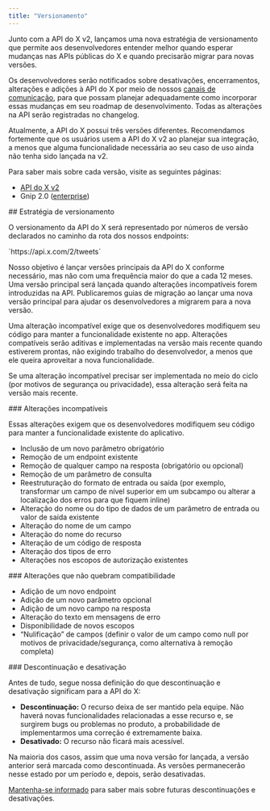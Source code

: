 ```yaml
---
title: "Versionamento"
---
```


<p>Junto com a API do X v2, lançamos uma nova estratégia de versionamento que permite aos desenvolvedores entender melhor quando esperar mudanças nas APIs públicas do X e quando precisarão migrar para novas versões. </p>
<p>Os desenvolvedores serão notificados sobre desativações, encerramentos, alterações e adições à API do X por meio de nossos <a href="https://developer.x.com/en/updates/stay-informed">canais de comunicação</a>, para que possam planejar adequadamente como incorporar essas mudanças em seu roadmap de desenvolvimento. Todas as alterações na API serão registradas no changelog.</p>
<p>Atualmente, a API do X possui três versões diferentes. Recomendamos fortemente que os usuários usem a API do X v2 ao planejar sua integração, a menos que alguma funcionalidade necessária ao seu caso de uso ainda não tenha sido lançada na v2. </p>
<p>Para saber mais sobre cada versão, visite as seguintes páginas:</p>

<ul>
  <li><a href="/pt-BR/x-api/introduction">API do X v2</a></li>
  <li>Gnip 2.0 (<a href="/pt-BR/x-api/enterprise-gnip-2.0/enterprise-gnip">enterprise</a>)</li>
</ul>

<div id="versioning-strategy">
  ## Estratégia de versionamento
</div>

<p>O versionamento da API do X será representado por números de versão declarados no caminho da rota dos nossos endpoints:</p>
<p>`https://api.x.com/2/tweets`</p>
<p>Nosso objetivo é lançar versões principais da API do X conforme necessário, mas não com uma frequência maior do que a cada 12 meses. Uma versão principal será lançada quando alterações incompatíveis forem introduzidas na API. Publicaremos guias de migração ao lançar uma nova versão principal para ajudar os desenvolvedores a migrarem para a nova versão. </p>
<p>Uma alteração incompatível exige que os desenvolvedores modifiquem seu código para manter a funcionalidade existente no app. Alterações compatíveis serão aditivas e implementadas na versão mais recente quando estiverem prontas, não exigindo trabalho do desenvolvedor, a menos que ele queira aproveitar a nova funcionalidade.</p>
<p>Se uma alteração incompatível precisar ser implementada no meio do ciclo (por motivos de segurança ou privacidade), essa alteração será feita na versão mais recente.</p>

<div id="breaking-changes">
  ### Alterações incompatíveis
</div>

<p>Essas alterações exigem que os desenvolvedores modifiquem seu código para manter a funcionalidade existente do aplicativo.</p>

<ul>
  <li>Inclusão de um novo parâmetro obrigatório</li>
  <li>Remoção de um endpoint existente</li>
  <li>Remoção de qualquer campo na resposta (obrigatório ou opcional)</li>
  <li>Remoção de um parâmetro de consulta</li>
  <li>Reestruturação do formato de entrada ou saída (por exemplo, transformar um campo de nível superior em um subcampo ou alterar a localização dos erros para que fiquem inline)</li>
  <li>Alteração do nome ou do tipo de dados de um parâmetro de entrada ou valor de saída existente</li>
  <li>Alteração do nome de um campo</li>
  <li>Alteração do nome do recurso</li>
  <li>Alteração de um código de resposta</li>
  <li>Alteração dos tipos de erro</li>
  <li>Alterações nos escopos de autorização existentes</li>
</ul>

<div id="non-breaking-changes">
  ### Alterações que não quebram compatibilidade
</div>

<ul>
  <li>Adição de um novo endpoint</li>
  <li>Adição de um novo parâmetro opcional</li>
  <li>Adição de um novo campo na resposta</li>
  <li>Alteração do texto em mensagens de erro</li>
  <li>Disponibilidade de novos escopos</li>
  <li>“Nulificação” de campos (definir o valor de um campo como null por motivos de privacidade/segurança, como alternativa à remoção completa)</li>
</ul>

<div id="deprecation-and-retirement">
  ### Descontinuação e desativação
</div>

<p>Antes de tudo, segue nossa definição do que descontinuação e desativação significam para a API do X:</p>

<ul>
  <li><b>Descontinuação:</b> O recurso deixa de ser mantido pela equipe. Não haverá novas funcionalidades relacionadas a esse recurso e, se surgirem bugs ou problemas no produto, a probabilidade de implementarmos uma correção é extremamente baixa. </li>
  <li><b>Desativado:</b> O recurso não ficará mais acessível.</li>
</ul>

<p>Na maioria dos casos, assim que uma nova versão for lançada, a versão anterior será marcada como descontinuada. As versões permanecerão nesse estado por um período e, depois, serão desativadas. </p>
<p><a href="https://developer.x.com/en/updates/stay-informed">Mantenha-se informado</a> para saber mais sobre futuras descontinuações e desativações.</p>